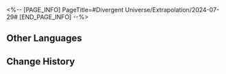 <%-- [PAGE_INFO]
PageTitle=#Divergent Universe/Extrapolation/2024-07-29#
[END_PAGE_INFO] --%>
{{Event
|name              = Cyclical Extrapolation: Sinking Into the Self
|image             = Event Cyclical Extrapolation Sinking Into the Self.png
|type              = Cyclical Extrapolation
|time_known        = yes
|time_start        = 2024-07-29 04:00:00
|time_end          = 2024-08-05 03:59:59
}}

{{Cyclical Extrapolation
|curios     = Delicious Marimo Candy
|equations  = Borisin//Abundance//Destruction//3;; Eternal Stranger//Abundance//The Hunt//2;; Houyhnhnm//Abundance//Destruction//1
|trailblaze = '''Fountain of Youth'''<br />Obtain some Blessings of Abundance
|rewards    = Relic Remains*30; Lost Crystal*3
|boss_1_1   = Frigid Prowler; Stormbringer; Senior Staff: Team Leader; Dreamjolt Troupe's Beyond Overcooked; Dreamjolt Troupe's Sweet Gorilla
|boss_1_2   = Disciples of Sanctus Medicus: Shape Shifter (Bug); The Ascended (Bug); Abundance Sprite: Malefic Ape (Bug); Senior Staff: Team Leader (Bug); Aurumaton Spectral Envoy (Bug); Dreamjolt Troupe's Beyond Overcooked (Bug); Dreamjolt Troupe's Sweet Gorilla (Bug); "Past Confined and Caged" (Bug); "Tomorrow in Harmonious Chords" (Bug); "Present Inebriated in Revelry" (Bug)
|boss_2_1   = Frigid Prowler (Bug); Stormbringer (Bug); Senior Staff: Team Leader (Bug); Dreamjolt Troupe's Beyond Overcooked (Bug); Dreamjolt Troupe's Sweet Gorilla (Bug)
|boss_2_2   = Svarog (Complete); Stellaron Hunter: Kafka (Complete); Abundant Ebon Deer (Complete); Cloud Knight Lieutenant: Yanqing (Complete); Memory Zone Meme "Something Unto Death" (Complete)
|boss_3     = Cirrus (Complete)
|rules      = You will not obtain Equations or Weighted Curios after achieving victory in Boss Domain; Obtain this week's Preset Constructs upon entering the first plane
}}

==Other Languages==
{{Other Languages
|en   = Cyclical Extrapolation: Sinking Into the Self
|zhs  = 周期演算：自我沉沦
|zht  = 週期演算：自我沉淪
|ja   = 周期演算：自我の沈淪
|ko   = 주기 연산: 자기 몰락
|es   = Cálculo periódico: Caída en el ego
|fr   = Calcul cyclique&nbsp;: Abandon de soi
|ru   = Цикличное вычисление: Вглубь себя
|th   = การคำนวณแบบรอบ: จมดิ่งสู่ตัวตน
|vi   = Ngoại Suy Chu Kỳ: Tự Ngã Trầm Luân
|de   = Zyklische Berechnung: Versinken im Selbst
|id   = Kalkulasi Siklus: Kejatuhan Diri
|pt   = Extrapolação Cíclica: Afundando em Si
}}

==Change History==
{{Change History|2.3}}